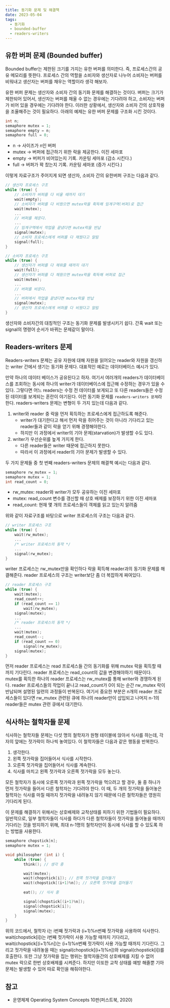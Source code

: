```yaml
---
title: 동기화 문제 및 해결책
date: 2023-05-04
tags: 
  - 동기화
  - bounded-buffer
  - readers-writers
---
```



## 유한 버퍼 문제 (Bounded buffer)

Bounded buffer는 제한된 크기를 가지는 유한 버퍼를 의미한다. 즉, 프로세스간의 공유 메모리를 뜻한다. 프로세스 간의 역할을 소비자와 생산자로 나누어 소비자는 버퍼를 비워내고 생산자는 버퍼를 채우는 역할이라 생각 해보자.

유한 버퍼 문제는 생산자와 소비자 간의 동기화 문제를 해결하는 것이다. 버퍼는 크기가 제한되어 있어서, 생산자는 버퍼를 채울 수 없는 경우에는 기다려야 하고, 소비자는 버퍼가 비어 있을 경우에는 기다려야 한다. 이러한 상황에서, 생산자와 소비자 간의 상호작용을 조율해주는 것이 필요하다. 아래의 예제는 유한 버퍼 문제를 구조화 시킨 것이다.

```c
int n;
semaphore mutex = 1;
semaphore empty = n;
semaphore full = 0;
```

- n → 사이즈가 n인 버퍼
- mutex → 버퍼에 접근하기 위한 락을 제공한다. 이진 세마포
- empty → 버퍼가 비어있는지 기록. 카운팅 세마포 (감소 시킨다.)
- full → 버퍼가 꽉 찼는지 기록. 카운팅 세마포 (증가 시킨다.)

이렇게 자료구조가 주어지게 되면 생산자, 소비자 간의 유한버퍼 구조는 다음과 같다.

```c
// 생산자 프로세스 구조
while (true) {
	// 소비자가 버퍼를 다 비울 때까지 대기
	wait(empty);
	// 소비자가 버퍼를 다 비웠으면 mutex락을 획득해 임계구역(버퍼)로 접근
	wait(mutex);
	...
	// 버퍼를 채운다.
	...
	// 임계구역에서 작업을 끝냈다면 mutex락을 반납
	signal(mutex);
	// 소비자 프로세스에게 버퍼를 다 채웠다고 알림
	signal(full);
}

// 소비자 프로세스 구조
while (true) {
	// 생산자가 버퍼를 다 채워줄 때까지 대기
	wait(full);
	// 생산자가 버퍼를 다 채웠으면 mutex락을 획득해 버퍼로 접근
	wait(mutex);
	...
	// 버퍼를 비운다.
	...
	// 버퍼에서 작업을 끝냈다면 mutex락을 반납
	signal(mutex);
	// 생산자 프로세스에게 버퍼를 다 비웠다고 알림
}
```

생산자와 소비자간의 대칭적인 구조는 동기화 문제를 발생시키기 쉽다. 간혹 wait 또는 signal의 명령어 순서가 바뀌는 문제같이 말이다.

## Readers-writers 문제

Readers-writers 문제는 공유 자원에 대해 자원을 읽어오는 reader와 자원을 갱신하는 writer 간에서 생기는 동기화 문제다. 대표적인 예로는 데이터베이스 예시가 있다.

만약 하나의 데이터 베이스가 공유된다고 하자. 여기서 여러개의 readers가 데이터베이스를 조회하는 동시에 하나의 writer가 데이터베이스에 접근해 수정하는 경우가 있을 수 있다. 그렇다면 어느 readers는 수정 전 데이터를 보게되고 또 다른 readers들은 수정된 데이터를 보게되는 혼란이 야기된다. 이런 동기화 문제를 `readers-writers 문제`라 한다. readers-writers 문제는 변형이 두 가지 있는데 다음과 같다.

1. writer와 reader 중 락을 먼저 획득하는 프로세스에게 접근하도록 해준다.
    - writer가 대기한다고 해서 먼저 락을 쥐어주는 것이 아니라 기다리고 있는 reader들과 같이 락을 얻기 위해 경쟁해야한다.
    - 하지만 이 과정에서 writer의 기아 문제(starvation)가 발생할 수도 있다.
2. writer가 우선순위를 높게 가지게 한다.
    - 다른 reader들은 writer 때문에 접근하지 못한다.
    - 따라서 이 과정에서 reader의 기아 문제가 발생할 수 있다.

두 가지 문제들 중 첫 번째 readers-writers 문제의 해결책 예시는 다음과 같다.

```c
semaphore rw_mutex = 1;
semaphore mutex = 1;
int read_count = 0;
```

- rw_mutex: reader와 writer가 모두 공유하는 이진 세마포
- mutex: read_count 변수를 갱신할 때 상호 배제를 보장하기 위한 이진 세마포
- read_count: 현재 몇 개의 프로세스들이 객체를 읽고 있는지 알려줌

위와 같이 자료구조를 바탕으로 writer 프로세스의 구조는 다음과 같다.

```c
// writer 프로세스 구조
while (true) {
	wait(rw_mutex);
	...
	/* writer 프로세스의 동작 */
	...
	signal(rw_mutex);
}
```

writer 프로세스는 rw_mutex만을 확인하다 락을 획득해 reader과의 동기화 문제를 해결해준다. reader 프로세스의 구조는 writer보단 좀 더 복잡하게 짜여있다.

```c
// reader 프로세스 구조
while (true) {
	wait(mutex);
	read_count++;
	if (read_count == 1)
		wait(rw_mutex);
	signal(mutex);
	...
	/* reader 프로세스의 동작 */
	...
	wait(mutex);
	read_count--;
	if (read_count == 0)
		signal(rw_mutex);
	signal(mutex);
}
```

먼저 reader 프로세스는 read 프로세스들 간의 동기화를 위해 mutex 락을 획득할 때까지 기다린다. reader 프로세스는 read_count의 값을 변경해야하기 때문이다. mutex를 획득한 하나의 reader 프로세스는 rw_mutex를 통해 writer와 경쟁하게 된다. reader 프로세스들의 작업이 끝나고 read_count가 0이 되는 순간 rw_mutex 락이 반납되며 설명된 일련의 과정들이 반복된다. 여기서 중요한 부분은 n개의 reader 프로세스들이 있다면 rw_mutex 관련된 큐에 하나의 reader만이 삽입되고 나머지 n-1의 reader들은 mutex 관련 큐에서 대기한다. 

## 식사하는 철학자들 문제

식사하는 철학자들 문제는 다섯 명의 철학자가 원형 테이블에 앉아서 식사를 하는데, 각자의 앞에는 젓가락이 하나씩 놓여있다. 이 철학자들은 다음과 같은 행동을 반복한다.

1. 생각한다.
2. 왼쪽 젓가락을 집어들어서 식사를 시작한다.
3. 오른쪽 젓가락을 집어들어서 식사를 계속한다.
4. 식사를 마치고 왼쪽 젓가락과 오른쪽 젓가락을 모두 놓는다.

모든 철학자가 동시에 오른쪽 젓가락과 왼쪽 젓가락을 먹으려고 할 경우, 둘 중 하나가 먼저 젓가락을 들어서 다른 철학자는 기다려야 한다. 이 때, 두 개의 젓가락을 들어놓은 철학자는 식사를 마칠 때까지 젓가락을 내려놓지 않기 때문에 다른 철학자들은 영원히 기다리게 된다.

이 문제를 해결하기 위해서는 상호배제와 교착상태를 피하기 위한 기법들이 필요하다. 일반적으로, 일부 철학자들이 식사를 하다가 다른 철학자들이 젓가락을 들어놓을 때까지 기다리는 것을 방지하기 위해, 최대 n-1명의 철학자만이 동시에 식사를 할 수 있도록 하는 방법을 사용한다.

```c
semaphore chopstick[n];
semaphore mutex = 1;

void philosopher (int i) {
	while (true) {
		think(); // 생각 중

		wait(mutex);
		wait(chopstick[i]); // 왼쪽 젓가락을 집어들기
		wait(chopstick[(i+1)%n]); // 오른쪽 젓가락을 집어들기
		
		eat(); // 식사 중

		signal(chopstick[(i+1)%n]); 
		signal(chopstick[i]);
		signal(mutex);
	}
}

```

위의 코드에서, 철학자 i는 i번째 젓가락과 (i+1)%n번째 젓가락을 사용하여 식사한다. wait(chopstick[i])는 i번째 젓가락이 사용 가능할 때까지 기다리고, wait(chopstick[(i+1)%n])는 (i+1)%n번째 젓가락이 사용 가능할 때까지 기다린다. 그리고 젓가락을 내려놓을 때는 signal(chopstick[(i+1)%n])와 signal(chopstick[i])를 호출한다. 또한 그냥 젓가락을 집는 행위는 철학자들간의 상호배제를 지킬 수 없어 mutex 락으로 한번 상호배제를 시켜준다. 하지만 이또한 교착 상태를 예방 해줄뿐 기아문제는 발생할 수 있어 따로 확인을 해줘야한다.

## 참고

- 운영체제 Operating System Concepts 10판(퍼스트북, 2020)